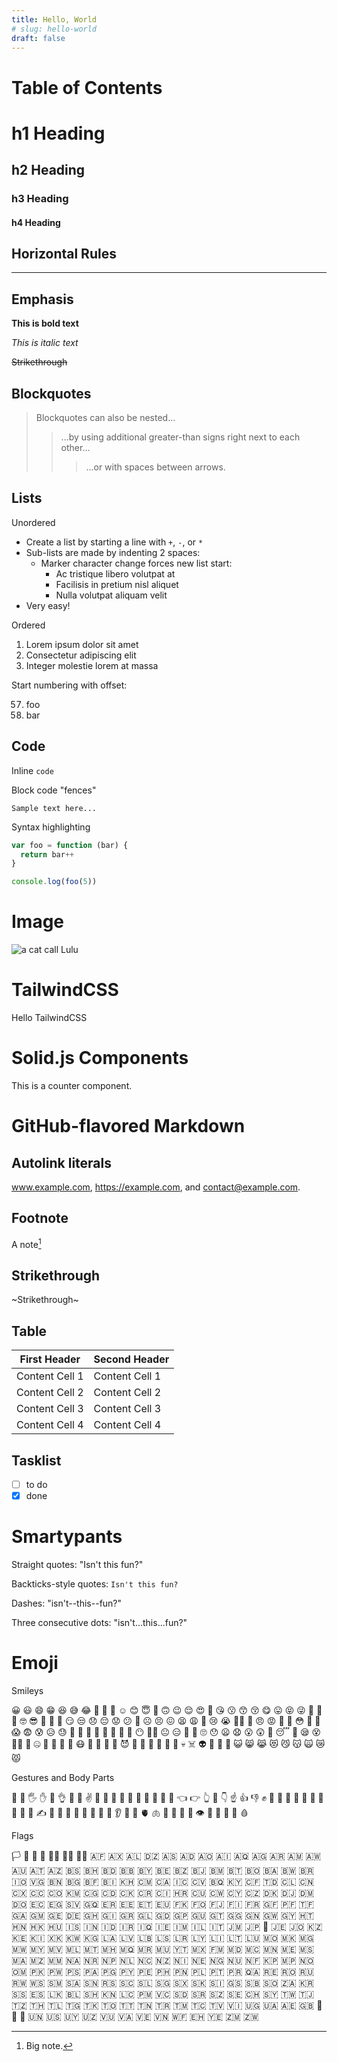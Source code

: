 ```yaml
---
title: Hello, World
# slug: hello-world
draft: false
---
```



# Table of Contents

# h1 Heading

## h2 Heading

### h3 Heading

#### h4 Heading

## Horizontal Rules

---

## Emphasis

**This is bold text**

_This is italic text_

~~Strikethrough~~

## Blockquotes

> Blockquotes can also be nested...
>
> > ...by using additional greater-than signs right next to each other...
> >
> > > ...or with spaces between arrows.

## Lists

Unordered

- Create a list by starting a line with `+`, `-`, or `*`
- Sub-lists are made by indenting 2 spaces:
  - Marker character change forces new list start:
    - Ac tristique libero volutpat at
    * Facilisis in pretium nisl aliquet
    - Nulla volutpat aliquam velit
- Very easy!

Ordered

1. Lorem ipsum dolor sit amet
2. Consectetur adipiscing elit
3. Integer molestie lorem at massa

Start numbering with offset:

57. foo
1. bar

## Code

Inline `code`

Block code "fences"

```
Sample text here...
```

Syntax highlighting

```js
var foo = function (bar) {
  return bar++
}

console.log(foo(5))
```

# Image

<Image src={Lulu} alt='a cat call Lulu' />

# TailwindCSS

<p class='text-xl font-bold text-blue-400 underline'>Hello TailwindCSS</p>

# Solid.js Components

<Counter client:idle>This is a counter component.</Counter>

# GitHub-flavored Markdown

## Autolink literals

www.example.com, https://example.com, and contact@example.com.

## Footnote

A note[^1]

[^1]: Big note.

## Strikethrough

~Strikethrough~

## Table

| First Header   | Second Header  |
| -------------- | -------------- |
| Content Cell 1 | Content Cell 1 |
| Content Cell 2 | Content Cell 2 |
| Content Cell 3 | Content Cell 3 |
| Content Cell 4 | Content Cell 4 |

## Tasklist

- [ ] to do
- [x] done

# Smartypants

Straight quotes: "Isn't this fun?"

Backticks-style quotes: `Isn't this fun?`

Dashes: "isn't--this--fun?"

Three consecutive dots: "isn't...this...fun?"

# Emoji

Smileys

😀 😃 😄 😁 😆 😅 😂 🤣 🥲 🥹 ☺️ 😊 😇 🙂 🙃 😉 😌 😍 🥰 😘 😗 😙 😚 😋 😛 😝 😜 🤪 🤨 🧐 🤓 😎 🥸 🤩 🥳 😏 😒 😞 😔 😟 😕 🙁 ☹️ 😣 😖 😫 😩 🥺 😢 😭 😮‍💨 😤 😠 😡 🤬 🤯 😳 🥵 🥶 😱 😨 😰 😥 😓 🫣 🤗 🫡 🤔 🫢 🤭 🤫 🤥 😶 😶‍🌫️ 😐 😑 😬 🫠 🙄 😯 😦 😧 😮 😲 🥱 😴 🤤 😪 😵 😵‍💫 🫥 🤐 🥴 🤢 🤮 🤧 😷 🤒 🤕 🤑 🤠 😈 👿 👹 👺 🤡 💩 👻 💀 ☠️ 👽 👾 🤖 🎃 😺 😸 😹 😻 😼 😽 🙀 😿 😾

Gestures and Body Parts

👋 🤚 🖐 ✋ 🖖 👌 🤌 🤏 ✌️ 🤞 🫰 🤟 🤘 🤙 🫵 🫱 🫲 🫳 🫴 👈 👉 👆 🖕 👇 ☝️ 👍 👎 ✊ 👊 🤛 🤜 👏 🫶 🙌 👐 🤲 🤝 🙏 ✍️ 💅 🤳 💪 🦾 🦵 🦿 🦶 👣 👂 🦻 👃 🫀 🫁 🧠 🦷 🦴 👀 👁 👅 👄 🫦 💋 🩸

Flags

🏳️ 🏴 🏁 🚩 🏳️‍🌈 🏳️‍⚧️ 🏴‍☠️ 🇦🇫 🇦🇽 🇦🇱 🇩🇿 🇦🇸 🇦🇩 🇦🇴 🇦🇮 🇦🇶 🇦🇬 🇦🇷 🇦🇲 🇦🇼 🇦🇺 🇦🇹 🇦🇿 🇧🇸 🇧🇭 🇧🇩 🇧🇧 🇧🇾 🇧🇪 🇧🇿 🇧🇯 🇧🇲 🇧🇹 🇧🇴 🇧🇦 🇧🇼 🇧🇷 🇮🇴 🇻🇬 🇧🇳 🇧🇬 🇧🇫 🇧🇮 🇰🇭 🇨🇲 🇨🇦 🇮🇨 🇨🇻 🇧🇶 🇰🇾 🇨🇫 🇹🇩 🇨🇱 🇨🇳 🇨🇽 🇨🇨 🇨🇴 🇰🇲 🇨🇬 🇨🇩 🇨🇰 🇨🇷 🇨🇮 🇭🇷 🇨🇺 🇨🇼 🇨🇾 🇨🇿 🇩🇰 🇩🇯 🇩🇲 🇩🇴 🇪🇨 🇪🇬 🇸🇻 🇬🇶 🇪🇷 🇪🇪 🇪🇹 🇪🇺 🇫🇰 🇫🇴 🇫🇯 🇫🇮 🇫🇷 🇬🇫 🇵🇫 🇹🇫 🇬🇦 🇬🇲 🇬🇪 🇩🇪 🇬🇭 🇬🇮 🇬🇷 🇬🇱 🇬🇩 🇬🇵 🇬🇺 🇬🇹 🇬🇬 🇬🇳 🇬🇼 🇬🇾 🇭🇹 🇭🇳 🇭🇰 🇭🇺 🇮🇸 🇮🇳 🇮🇩 🇮🇷 🇮🇶 🇮🇪 🇮🇲 🇮🇱 🇮🇹 🇯🇲 🇯🇵 🎌 🇯🇪 🇯🇴 🇰🇿 🇰🇪 🇰🇮 🇽🇰 🇰🇼 🇰🇬 🇱🇦 🇱🇻 🇱🇧 🇱🇸 🇱🇷 🇱🇾 🇱🇮 🇱🇹 🇱🇺 🇲🇴 🇲🇰 🇲🇬 🇲🇼 🇲🇾 🇲🇻 🇲🇱 🇲🇹 🇲🇭 🇲🇶 🇲🇷 🇲🇺 🇾🇹 🇲🇽 🇫🇲 🇲🇩 🇲🇨 🇲🇳 🇲🇪 🇲🇸 🇲🇦 🇲🇿 🇲🇲 🇳🇦 🇳🇷 🇳🇵 🇳🇱 🇳🇨 🇳🇿 🇳🇮 🇳🇪 🇳🇬 🇳🇺 🇳🇫 🇰🇵 🇲🇵 🇳🇴 🇴🇲 🇵🇰 🇵🇼 🇵🇸 🇵🇦 🇵🇬 🇵🇾 🇵🇪 🇵🇭 🇵🇳 🇵🇱 🇵🇹 🇵🇷 🇶🇦 🇷🇪 🇷🇴 🇷🇺 🇷🇼 🇼🇸 🇸🇲 🇸🇦 🇸🇳 🇷🇸 🇸🇨 🇸🇱 🇸🇬 🇸🇽 🇸🇰 🇸🇮 🇬🇸 🇸🇧 🇸🇴 🇿🇦 🇰🇷 🇸🇸 🇪🇸 🇱🇰 🇧🇱 🇸🇭 🇰🇳 🇱🇨 🇵🇲 🇻🇨 🇸🇩 🇸🇷 🇸🇿 🇸🇪 🇨🇭 🇸🇾 🇹🇼 🇹🇯 🇹🇿 🇹🇭 🇹🇱 🇹🇬 🇹🇰 🇹🇴 🇹🇹 🇹🇳 🇹🇷 🇹🇲 🇹🇨 🇹🇻 🇻🇮 🇺🇬 🇺🇦 🇦🇪 🇬🇧 🏴󠁧󠁢󠁥󠁮󠁧󠁿 🏴󠁧󠁢󠁳󠁣󠁴󠁿 🏴󠁧󠁢󠁷󠁬󠁳󠁿 🇺🇳 🇺🇸 🇺🇾 🇺🇿 🇻🇺 🇻🇦 🇻🇪 🇻🇳 🇼🇫 🇪🇭 🇾🇪 🇿🇲 🇿🇼
